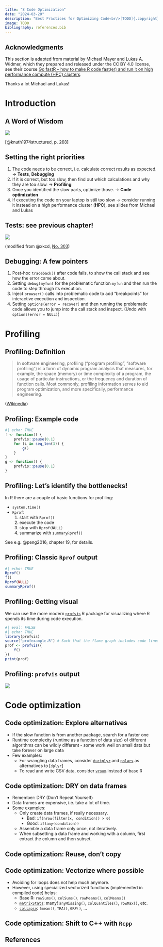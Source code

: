```yaml
---
title: "8 Code Optimization"
date: "2024-03-20"
description: "Best Practices for Optimizing Code<br/>[TODO]{.copyright}"
image: TODO
bibliography: references.bib
---
```


## Acknowledgments

This section is adapted from material by Michael Mayer and Lukas A. Widmer, which they prepared and released under the CC BY 4.0 license, see their course [Go fastR – how to make R code fast(er) and run it on high performance compute (HPC) clusters](https://luwidmer.github.io/fastR-website/materials.html).

Thanks a lot Michael and Lukas!

# Introduction

## A Word of Wisdom

![](screenshots/2024-03-17-22-24-36.png)

[@knuth1974structured, p. 268]

## Setting the right priorities

1. The code needs to be correct, i.e. calculate correct results as expected. → **Tests**, **Debugging**
1. If it is correct, but too slow, then find out which calculations and why they are too slow. → **Profiling**
1. Once you identified the slow parts, optimize those. 
→ **Code optimization**
1. If executing the code on your laptop is still too slow → consider running it instead on a high performance cluster (**HPC**), see slides from Michael and Lukas

## Tests: see previous chapter!

![](resources/testing.png)

(modified from @xkcd, [No. 303](https://xkcd.com/303/))

## Debugging: A few pointers

1. Post-hoc `traceback()` after code fails, to show the call stack and see how the error came about.
1. Setting `debug(myfun)` for the problematic function `myfun` and then run the code to step through its execution.
1. Inject `browser()` calls into problematic code to add "breakpoints" for interactive execution and inspection.
1. Setting `options(error = recover)` and then running the problematic code allows you to jump into the call stack and inspect. (Undo with `options(error = NULL)`)

# Profiling

## Profiling: Definition

> In software engineering, profiling ("program profiling", "software profiling") is a form of dynamic program analysis that measures, for example, the space (memory) or time complexity of a program, the usage of particular instructions, or the frequency and duration of function calls. Most commonly, profiling information serves to aid program optimization, and more specifically, performance engineering.

([Wikipedia](https://en.wikipedia.org/wiki/Profiling_(computer_programming)))

## Profiling: Example code

```r
#| echo: TRUE
f <- function() {
    profvis::pause(0.1)
    for (i in seq_len(3)) {
        g()
    }
}
g <- function() {
    profvis::pause(0.1)
}
```

## Profiling: Let's identify the bottlenecks!

In R there are a couple of basic functions for profiling:

- `system.time()`
- `Rprof`: 
  1. start with `Rprof()`
  1. execute the code
  1. stop with `Rprof(NULL)`
  1. summarize with `summaryRprof()`

See e.g. @peng2016, chapter 19, for details.

## Profiling: Classic `Rprof` output

```r
#| echo: TRUE
Rprof()
f()
Rprof(NULL)
summaryRprof()
```

## Profiling: Getting visual

We can use the more modern [`profvis`](https://rstudio.github.io/profvis) R package for visualizing where R spends its time during code execution.

```r
#| eval: FALSE
#| echo: TRUE
library(profvis)
source("profexample.R") # Such that the flame graph includes code lines.
prof <- profvis({
    f()
})
print(prof)
```

## Profiling: `profvis` output

![](screenshots/2024-03-24-21-51-38.png)

# Code optimization

## Code optimization: Explore alternatives

- If the slow function is from another package, search for a faster one
- Runtime complexity (runtime as a function of data size) of different algorithms can be
wildly different - some work well on small data but take forever on large data
- Few examples:
  - For wrangling data frames, consider [`duckplyr`](https://duckdblabs.github.io/duckplyr/) and [`polars`](https://rpolars.github.io/) as alternatives to [`dplyr`]
  - To read and write CSV data, consider [`vroom`](https://vroom.r-lib.org/) instead of base R

## Code optimization: DRY on data frames

- Remember: DRY (Don't Repeat Yourself)
- Data frames are expensive, i.e. take a lot of time.
- Some examples:
  - Only create data frames, if really necessary. 
    - Bad: `if(nrow(filter(x, condition)) > 0)`
    - Good: `if(any(condition))`
  - Assemble a data frame only once, not iteratively.
  - When subsetting a data frame and working with a column, first extract the column and then subset.

## Code optimization: Reuse, don't copy

## Code optimization: Vectorize where possible

- Avoiding for loops does not help much anymore.
- However, using specialized vectorized functions (implemented in compiled code) helps:
  - Base R: `rowSums()`, `colSums()`, `rowMeans()`, `colMeans()`
  - [`matrixStats`](https://github.com/HenrikBengtsson/matrixStats): many! `anyMissing()`, `colQuantiles()`, `rowMax()`, etc.
  - [`collapse`](https://sebkrantz.github.io/collapse/): `fmean()`, `TRA()`, `GRP()`, ...

## Code optimization: Shift to C++ with `Rcpp`

## References
